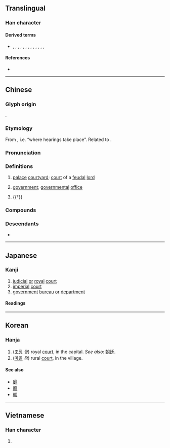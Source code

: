 {{character info/new}}
==Translingual==

===Han character===
{{Han char|rn=54|rad=廴|as=04|sn=6|snj=7|four=12401|canj=NKHG|ids=⿺廴𡈼}}

====Derived terms====
* {{l|mul|挺}}, {{l|mul|庭}}, {{l|mul|艇}}, {{l|mul|霆}}, {{l|mul|蜓}}, {{l|mul|珽}}, {{l|mul|綎}}, {{l|mul|娗}}, {{l|mul|莛}}, {{l|mul|筳}}, {{l|mul|梃}}, {{l|mul|侹}}, {{l|mul|頲}}, {{l|mul|鋌}}

====References====
* {{Han ref|kx=0353.020|dkj=09571|dj=0667.010|hdz=10403.110|uh=5EF7|ud=24311|bh=A7CA|bd=42954}}

----

==Chinese==
{{zh-forms}}

===Glyph origin===
{{Han etym}}
{{Han compound|廴|𡈼|c1=s|c2=p|ls=psc}}.

===Etymology===
From {{och-l|聽|to hear}}, i.e. “where hearings take place”. Related to {{och-l|廳|hall}}.

===Pronunciation===
{{zh-pron
|m=tíng
|c=ting4
|md=dìng
|mn=têng/xm,zz:thêng
|mn-t=têng5
|w=3din
|mc=y
|oc=y
|cat=n
}}

===Definitions===
{{zh-hanzi}}

# {{lb|zh|historical}} [[palace]] [[courtyard]]; [[court]] of a [[feudal]] [[lord]]
# {{lb|zh|historical}} [[government]]; [[governmental]] [[office]]
# {{†}} {{zh-alt-form|庭|[[courtyard]]}}

===Compounds===
{{zh-der|二朝廷|內廷|宮廷|小朝廷|廟廷|廷尉|廷對|廷年|廷掾|廷杖|廷爭面折|廷試|廷諍|廷辱|廷魁|徑廷|教廷|朝廷|清廷|銓廷|阿根廷|面折廷爭}}

===Descendants===
* {{desc|bo|ཐིང||government department or office at the provincial level|bor=1}}

----

==Japanese==

===Kanji===
{{ja-kanji|grade=c|rs=廴04}}

# [[judicial]] [[or]] [[royal]] [[court]]
# [[imperial]] [[court]]
# [[government]] [[bureau]] [[or]] [[department]]

====Readings====
{{ja-readings
|goon=じょう
|kanon=てい
|kun=にわ-
}}

----

==Korean==

===Hanja===
{{ko-hanja|hangeul=정|rv=jeong|mr=chŏng}}

# ([[조정]] ''정'') royal [[court]], in the capital. ''See also'': [[朝廷]].
# ([[마을]] ''정'') rural [[court]], in the village.

====See also====

* [[庭]]
* [[廳]]
* [[朝]]

----

==Vietnamese==

===Han character===
{{vi-hantu|[[đình]]|rs=廴04}}

# {{defn|lang=vi|sort=廴04}}